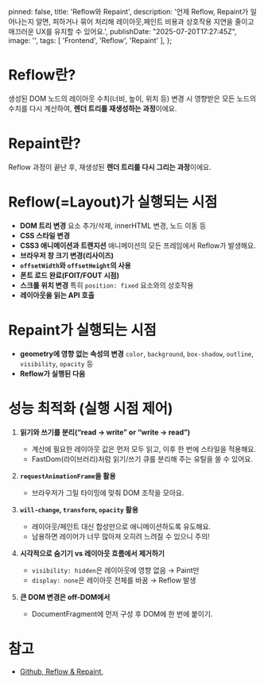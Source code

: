   pinned: false,
  title: 'Reflow와 Repaint',
  description: '언제 Reflow, Repaint가 일어나는지 알면, 피하거나 묶어 처리해 레이아웃,페인트 비용과 상호작용 지연을 줄이고 매끄러운 UX를 유지할 수 있어요.',
  publishDate: "2025-07-20T17:27:45Z",
  image: '',
  tags: [
    'Frontend', 'Reflow', 'Repaint'
  ],
};

#  Reflow란?
생성된 DOM 노드의 레이아웃 수치(너비, 높이, 위치 등) 변경 시 영향받은 모든 노드의 수치를 다시 계산하여, **렌더 트리를 재생성하는 과정**이에요.

# Repaint란?
Reflow 과정이 끝난 후, 재생성된 **렌더 트리를 다시 그리는 과정**이에요.

# Reflow(=Layout)가 실행되는 시점
- **DOM 트리 변경**
  요소 추가/삭제, innerHTML 변경, 노드 이동 등
- **CSS 스타일 변경**
- **CSS3 애니메이션과 트랜지션**
  애니메이션의 모든 프레임에서 Reflow가 발생해요.
- **브라우저 창 크기 변경(리사이즈)**
- **`offsetWidth`와 `offsetHeight`의 사용**
- **폰트 로드 완료(FOIT/FOUT 시점)**
- **스크롤 위치 변경**
  특히 `position: fixed` 요소와의 상호작용
- **레이아웃을 읽는 API 호출**

# Repaint가 실행되는 시점
- **geometry에 영향 없는 속성의 변경**
  `color`, `background`, `box-shadow`, `outline`, `visibility`, `opacity` 등
- **Reflow가 실행된 다음**

# 성능 최적화 (실행 시점 제어)
1. **읽기와 쓰기를 분리(“read → write” or “write → read”)**
    - 계산에 필요한 레이아웃 값은 먼저 모두 읽고, 이후 한 번에 스타일을 적용해요.
    - FastDom(라이브러리)처럼 읽기/쓰기 큐를 분리해 주는 유틸을 쓸 수 있어요.

2. **`requestAnimationFrame`을 활용**
    - 브라우저가 그릴 타이밍에 맞춰 DOM 조작을 모아요.

3. **`will-change`, `transform`, `opacity` 활용**
    - 레이아웃/페인트 대신 합성만으로 애니메이션하도록 유도해요.
    - 남용하면 레이어가 너무 많아져 오히려 느려질 수 있으니 주의!

4. **시각적으로 숨기기 vs 레이아웃 흐름에서 제거하기**
    - `visibility: hidden`은 레이아웃에 영향 없음 → Paint만
    - `display: none`은 레이아웃 전체를 바꿈 → Reflow 발생

5. **큰 DOM 변경은 off-DOM에서**
    - DocumentFragment에 먼저 구성 후 DOM에 한 번에 붙이기.

# 참고
- [Github, Reflow & Repaint](https://k0102575.github.io/articles/2020-11/reflow-repaint),